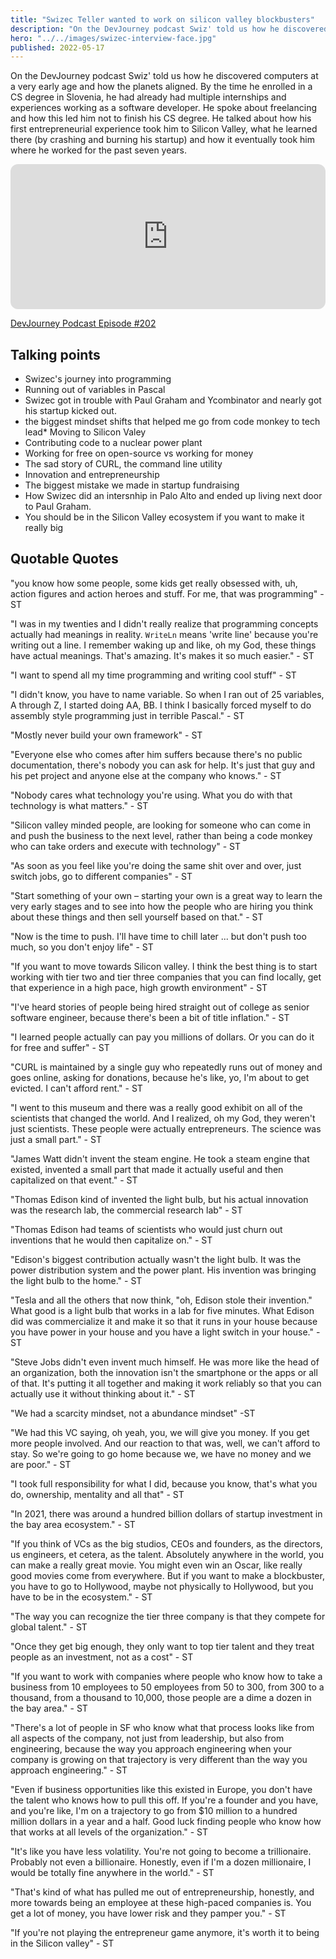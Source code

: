 ```yaml
---
title: "Swizec Teller wanted to work on silicon valley blockbusters"
description: "On the DevJourney podcast Swiz' told us how he discovered computers at a very early age and how the planets aligned. By the time he enrolled in a CS degree in Slovenia, he had already had multiple internships and experiences working as a software developer. He spoke about freelancing and how this led him not to finish his CS degree. He talked about how his first entrepreneurial experience took him to Silicon Valley, what he learned there (by crashing and burning his startup) and how it eventually took him where he worked for the past seven years."
hero: "../../images/swizec-interview-face.jpg"
published: 2022-05-17
---
```


On the DevJourney podcast Swiz' told us how he discovered computers at a very early age and how the planets aligned. By the time he enrolled in a CS degree in Slovenia, he had already had multiple internships and experiences working as a software developer. He spoke about freelancing and how this led him not to finish his CS degree. He talked about how his first entrepreneurial experience took him to Silicon Valley, what he learned there (by crashing and burning his startup) and how it eventually took him where he worked for the past seven years.

<iframe style="border-radius:12px" src="https://open.spotify.com/embed/episode/36cOMQZCkjsTE8baZt82VR?utm_source=generator&t=0" width="100%" height="232" frameBorder="0" allowfullscreen="" allow="autoplay; clipboard-write; encrypted-media; fullscreen; picture-in-picture"></iframe>

[DevJourney Podcast Episode #202](https://devjourney.info/Guests/202-SwizecTeller.html)

## Talking points

- Swizec's journey into programming
- Running out of variables in Pascal
- Swizec got in trouble with Paul Graham and Ycombinator and nearly got his startup kicked out.
- the biggest mindset shifts that helped me go from code monkey to tech lead* Moving to Silicon Valey
- Contributing code to a nuclear power plant
- Working for free on open-source vs working for money
- The sad story of CURL, the command line utility
- Innovation and entrepreneurship
- The biggest mistake we made in startup fundraising
- How Swizec did an intersnhip in Palo Alto and ended up living next door to Paul Graham.
- You should be in the Silicon Valley ecosystem if you want to make it really big

## Quotable Quotes

"you know how some people, some kids get really obsessed with, uh, action figures and action heroes and stuff. For me, that was programming" - ST

"I was in my twenties and I didn't really realize that programming concepts actually had meanings in reality. `WriteLn` means 'write line' because you're writing out a line. I remember waking up and like, oh my God, these things have actual meanings. That's amazing. It's makes it so much easier." - ST

"I want to spend all my time programming and writing cool stuff" - ST


"I didn't know, you have to name variable. So when I ran out of 25 variables, A through Z, I started doing AA, BB. I think I basically forced myself to do assembly style programming just in terrible Pascal." - ST

"Mostly never build your own framework" - ST

"Everyone else who comes after him suffers because there's no public documentation, there's nobody you can ask for help. It's just that guy and his pet project and anyone else at the company who knows." - ST

"Nobody cares what technology you're using. What you do with that technology is what matters." - ST

"Silicon valley minded people, are looking for someone who can come in and push the business to the next level, rather than being a code monkey who can take orders and execute with technology" - ST

"As soon as you feel like you're doing the same shit over and over, just switch jobs, go to different companies" - ST

"Start something of your own – starting your own is a great way to learn the very early stages and to see into how the people who are hiring you think about these things and then sell yourself based on that." - ST

"Now is the time to push. I'll have time to chill later ... but don't push too much, so you don't enjoy life" - ST

"If you want to move towards Silicon valley. I think the best thing is to start working with tier two and tier three companies that you can find locally, get that experience in a high pace, high growth environment" - ST

"I've heard stories of people being hired straight out of college as senior software engineer, because there's been a bit of title inflation." - ST

"I learned people actually can pay you millions of dollars. Or you can do it for free and suffer" - ST

"CURL is maintained by a single guy who repeatedly runs out of money and goes online, asking for donations, because he's like, yo, I'm about to get evicted. I can't afford rent." - ST

"I went to this museum and there was a really good exhibit on all of the scientists that changed the world. And I realized, oh my God, they weren't just scientists. These people were actually entrepreneurs. The science was just a small part." - ST

"James Watt didn't invent the steam engine. He took a steam engine that existed, invented a small part that made it actually useful and then capitalized on that event." - ST 

"Thomas Edison kind of invented the light bulb, but his actual innovation was the research lab, the commercial research lab" - ST

"Thomas Edison had teams of scientists who would just churn out inventions that he would then capitalize on." - ST

"Edison's biggest contribution actually wasn't the light bulb. It was the power distribution system and the power plant. His invention was bringing the light bulb to the home." - ST

"Tesla and all the others that now think, "oh, Edison stole their invention." What good is a light bulb that works in a lab for five minutes. What Edison did was commercialize it and make it so that it runs in your house because you have power in your house and you have a light switch in your house." - ST

"Steve Jobs didn't even invent much himself. He was more like the head of an organization, both the innovation isn't the smartphone or the apps or all of that. It's putting it all together and making it work reliably so that you can actually use it without thinking about it." - ST

"We had a scarcity mindset, not a abundance mindset" -ST

"We had this VC saying, oh yeah, you, we will give you money. If you get more people involved. And our reaction to that was, well, we can't afford to stay. So we're going to go home because we, we have no money and we are poor." - ST

"I took full responsibility for what I did, because you know, that's what you do, ownership, mentality and all that" - ST

"In 2021, there was around a hundred billion dollars of startup investment in the bay area ecosystem." - ST

"If you think of VCs as the big studios, CEOs and founders, as the directors, us engineers, et cetera, as the talent. Absolutely anywhere in the world, you can make a really great movie. You might even win an Oscar, like really good movies come from everywhere. But if you want to make a blockbuster, you have to go to Hollywood, maybe not physically to Hollywood, but you have to be in the ecosystem." - ST

"The way you can recognize the tier three company is that they compete for global talent." - ST

"Once they get big enough, they only want to top tier talent and they treat people as an investment, not as a cost" - ST

"If you want to work with companies where people who know how to take a business from 10 employees to 50 employees from 50 to 300, from 300 to a thousand, from a thousand to 10,000, those people are a dime a dozen in the bay area." - ST

"There's a lot of people in SF who know what that process looks like from all aspects of the company, not just from leadership, but also from engineering, because the way you approach engineering when your company is growing on that trajectory is very different than the way you approach engineering." - ST

"Even if business opportunities like this existed in Europe, you don't have the talent who knows how to pull this off. If you're a founder and you have, and you're like, I'm on a trajectory to go from $10 million to a hundred million dollars in a year and a half. Good luck finding people who know how that works at all levels of the organization." - ST

"It's like you have less volatility. You're not going to become a trillionaire. Probably not even a billionaire. Honestly, even if I'm a dozen millionaire, I would be totally fine anywhere in the world." - ST

"That's kind of what has pulled me out of entrepreneurship, honestly, and more towards being an employee at these high-paced companies is. You get a lot of money, you have lower risk and they pamper you." - ST

"If you're not playing the entrepreneur game anymore, it's worth it to being in the Silicon valley" - ST
